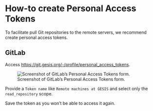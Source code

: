 # How-to create Personal Access Tokens {#sec-personal-access-tokens}

To facilitate pull Git repositories to the remote servers, we recommend create personal access tokens.

## GitLab

Access <https://git.gesis.org/-/profile/personal_access_tokens>.

![Screenshot of GitLab's Personal Access Tokens form.](img/gitlab-personal-access-tokens.png)

Provide a `Token name` like `Remote machines at GESIS` and select only the `read_repository` scope.

Save the token as you won't be able to access it again.
